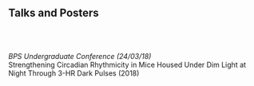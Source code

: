 <br>
<br>

## Talks and Posters 
<br>
<br>

*BPS Undergraduate Conference (24/03/18) <br>
    *Strengthening Circadian Rhythmicity in Mice Housed Under Dim Light at Night Through 3-HR Dark Pulses (2018)